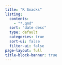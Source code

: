 ```yaml
---
title: "R Snacks"
listing:
  contents: 
    - "*.qmd"
  sort: "date desc"
  type: default
  categories: true
  sort-ui: false
  filter-ui: false
page-layout: full
title-block-banner: true
---
```


